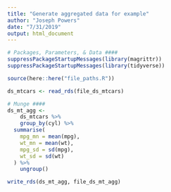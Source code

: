 ```yaml
---
title: "Generate aggregated data for example"
author: "Joseph Powers"
date: "7/31/2019"
output: html_document
---
```


```r
# Packages, Parameters, & Data ####
suppressPackageStartupMessages(library(magrittr))
suppressPackageStartupMessages(library(tidyverse))

source(here::here("file_paths.R"))

ds_mtcars <- read_rds(file_ds_mtcars)
```

```r
# Munge ####
ds_mt_agg <- 
	ds_mtcars %>% 
	group_by(cyl) %>% 
  summarise(
    mpg_mn = mean(mpg),
    wt_mn = mean(wt),
    mpg_sd = sd(mpg),
    wt_sd = sd(wt)
  ) %>% 
	ungroup()
```

```r
write_rds(ds_mt_agg, file_ds_mt_agg)
```